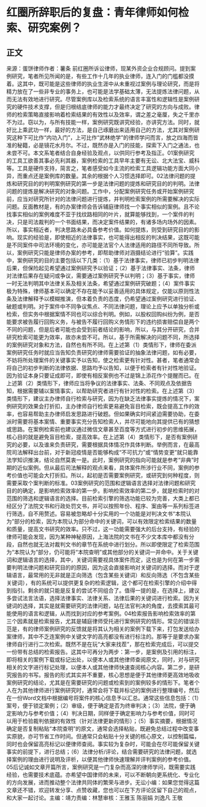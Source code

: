 # 红圈所辞职后的复盘：青年律师如何检索、研究案例？
## 正文
来源：蛋饼律师作者：薯条 前红圈所诉讼律师，现某外资企业合规顾问。提到案例研究，笔者所见所闻的是，有些工作十几年的执业律师，连入门的门槛都没摸着。这其中，既可能是这些律师的执业生涯中从未重视过案例与理论研究，而是将精力放在了一些非专业的事务上，也可能是法学基础太薄，无法提炼法律问题，从而无法有效地进行研究。尽管案例库以及检索系统的语言丰富性和逻辑性是案例研究的硬件技术支撑，但是归根结底律师的能力才最终决定了研究的方向与成败。律师的检索策略直接影响着检索结果的有效性以及效率，谓之差之毫厘，失之千里亦不为过。窃以为，与所有技能一样，案例研究既讲究经验，亦讲究方法。同时，就好比上乘武功一样，最好的方法，是自己琢磨出来适用自己的方法，尤其对案例研究这种下可比作“内功入门”，上可比作“武林绝学”的律师学问而言，放之四海而皆准的秘籍，必是镜花水月尔。不过，既然亦是入门的技能，探索下入门之通法，也未尝不可。本文系笔者结合自身经验及观点，以供同行参考及指正。01案例研究的工具工欲善其事必先利其器，案例检索的工具早年主要有无讼、北大法宝、威科等。工具是硬件支持，简言之，笔者感受如今主流的检索工具逻辑功能方面大同小异，而重点还是案例库的数量。其余的根据个人习惯选择即可。02法律问题的提炼和研究目的的判明案例研究的第一步是法律问题的提炼和研究目的的判明。法律问题的提炼是解决研究的对象问题。工作中，分配案例研究任务或开始案例研究前，应当对研究所针对的法律问题进行提炼，并判明检索案例的所需要解决的实际问题。反面教材是，有的办案律师会告诉辅庭律师找一个事实相似的案例。且不论找事实相似的案例难度不亚于找纹路相同的叶片，就算能够找到，一个案件的判决，只是司法裁判的一个书面结果，而决定案件结果的，有诸多场内场外的因素。所以，事实相近者，判决思路未必具备参考价值。如何提炼，则受到研究目的的影响。现实的经验是，即使相近的法律事实，也可能得出相反的判决结果，这既可能是不同案件中司法环境的变化，亦可能是法官个人法律适用的路径不同所导致。所以，案例研究只能是律师办案的参考，即帮助律师对涵摄结论进行“验算”。实践中，案例研究的目的主要包括以下几类：（1）基于法律事实，律师已初步判明法律后果，但保险起见希望通过案例研究予以验证；（2）基于法律事实、法条，律师对法律后果存在疑问或争议，需要通过案例研究予以判明；（3）基于事实，律师一时无法判明其中法律关系及相关法条，希望通过案例研究破题；（4）案件事实极为特殊，律师基本可以确定不存在能予以妥善适用的具体规定，仅能以原则性法条及法律解释予以模糊推演，但本着负责的态度，仍希望通过案例研究进行验证、破题或判明。对于案件中不同争议焦点、不同法律问题，理论上应予以单独分析或检索，但实务中根据案情不同也可以综合判明。例如，以股权回购纠纷为例，是否能要求被告履行回购义务，与被告不履行回购义务情形下的违约损害赔偿自是两个不同的问题，但是后者可能也会受到前者结论的影响，所以，与其分开研究，合并研究检索可能更为效率，故亦未尝不可。所以，基于所需解决的问题不同，所选择的案例研究对象和方法，自然也有所不同。在上述第（1）类情形下，律师在委派案例研究任务时就应当告知负责研究的律师需要验证的抽象法律问题，如有必要，不妨将所处理案件的关键事实予以告知，使之检索更有针对性。甚者，笔者通常会将自己的初步判断的法律依据、思路均予以告知，以便于检索者有针对性地验证。因为验证本身只要证成即可，即使有相反案例也不过是锦上添花作个提醒而已。在上述第（2）类情形下，律师应当将争议的法律事实、法条、不同观点及依据告知，根据需要辅以案情事实，以帮助研究者进行有针对性的检索。在上述第（3）类情形下，建议主办律师自行检索与研究，因为在缺乏法律事实提炼的情况下，案例研究的效果会打折扣，主办律师自行检索更易避免盲目检索，既会提高工作的效率，也容易帮助主办律师启发思路进行破题。但如果确实时间紧迫需要协助，在委派时需要将基本案情、重要事实充分告知检索人，并尽可能地向其提供已有的猜想或思路。在案例检索前也建议通过微信文章甚至百度等方式进行初步的思维拓展，核心目的就是避免盲目检索，提高效率。在上述第（4）类情形下，是否有案例研究的必要，以及谁来负责研究，需要根据具体情况作具体判断。举例而言，在最高院司法解释出台前，对于新冠疫情是否能够构成“不可抗力”或“情势变更”就只能靠法学知识推演，结论自然莫衷一是。此时，案例研究的指向可能就是参考“非典”时期的近似案例。但从最后司法解释的观点来看，具体案件所涉行业不同，案例的参考价值也可能会大打折扣。所以，起初是否需要案例研究，或研究到何种程度，则需要采取个案判断的标准。03案例研究的范围和逻辑语言选择对法律问题和研究目的的确定，是影响检索效率的第一步。影响检索效率的第二步，就是检索时的对范围的筛选和逻辑语言的选择。目前检索引擎的筛选功能已较为完善，大类上都已经区分了法院文书和行政处罚文书，并可以按照年份、程序、案由等一系列标签进行筛选，自不用赘述。容易被忽略却十分实用的一个功能是对判决文书“本院认为”部分的检索，因为本院认为部分命中的关键词，可以有效限定检索结果的数量和质量，提高文书研究的效率。只不过，这一功能需要强大的后台支持，有经验的律师可能会发现，因为某种神秘原因，上海法院的文书在不少文本库中都没有分段，自然也就无法对裁判文书的章节在系统中进行划分。所以即使限定了检索范围为“本院认为”部分，仍可能将“本院查明”或其他部分的关键词一并命中。关于关键词和逻辑语言的选择，其中，关键词需要视具体案件而定，这也是为何在第一步需要判明法律问题和研究目的的原因，因为这会直接影响对关键词的选择。而对于逻辑语言，最常用的无非就是正向筛选（包含某些关键词）和反向筛选（不包含某些关键词），有的系统可以提供更复杂的检索逻辑，这个都可在检索引擎的介绍中得到指引。剩余的就只能是反复的尝试不同组合了。值得一提的是，在选择上，建议多尝试法言法语，选择法律事实、法律关系、法律后果的关键词进行检索。因为关键词的选择，其实是就需要研究的法律问题，站在法官判决的角度，去摸索其最可能使用的语言和逻辑，从而找到对应的参考案例。04检索报告影响检索效率的第三个因素就是检索报告，尤其是辅庭律师受托进行案例研究的情形。常见的错误示范是，有的律师案例研究的反馈就是将其认为相关的案例下载下来，打包发送给办案律师，其中不乏连案例中关键文字的高亮都没有进行标注的。那等于是要求办案律师自行进行二次检索。既然不是在玩“大家来找茬”，那在检索完成后，可以提交一份带有总结的检索报告。这其中可再分为两步：第一步，是案例及引用的标注，即将相关的案例下载或标记出处，以便本人或其他律师查阅原文，同时，对与研究相关的文字进行标记处理，以便本人或其他律师快速查阅核心内容。第二步，是研究报告的书写。报告的形式其实并不重要，核心思想是便于其他律师更高效地吸收案例研究的结论，尤其是在需要研究的问题或检索到的案例较多的情形下。笔者个人在为其他律师进行案例研究时，通常会将下载并标记的案例进行整理编号，然后在一份Word文档中根据编号将案件的核心信息予以汇总。通常这些信息包括：（1）案号，便于锁定案例；（2）审级，便于确定是否为终审判决；（3）法院，便于确定影响力与参考价值；（4）判决日期，同样便于确定影响力与参考价值，同时可以用于检验裁判依据的有效性（针对法律更新的情形）；（5）事实摘要，根据情况确定是否复制粘贴“本院查明”的原文，通常会选择粘贴，既避免总结过程中改变事实原貌，亦可节省工作时间。但通常只会粘贴十分关键的核心原文，以控制篇幅，同时也会保留高亮标记以便律师查阅。事实较为复杂时，可能会在尽可能保留关键事实的前提下，进行总结；（6）法律分析/评论，结合需要研究的法律问题，就选择案例的理由进行说明及评析，以便其他律师快速理解并评判案例的参考价值。05后记诚如文章开篇所言，案例研究是一门复杂而高深的律师学问，既需要实践经验，也需要技术底蕴。亦希望中国律师的未来，可以不断朝向更系统化、专业化的方向发展，进而推动整个法律共同体的繁荣与进步。无讼小编：如果您觉得这篇文章还不错，欢迎转发分享、点赞收藏，您也可以在下方评论区留下自己的观点，和大家一起讨论。主编：靖力责编：林慧审核：王雅玉 陈丽娟 刘逸凡 王敬